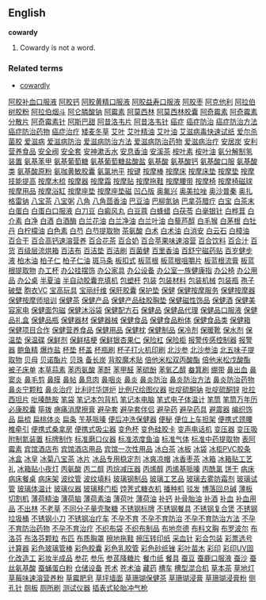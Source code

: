 ==English==
'''cowardy'''

#Cowardy is not a word.

===Related terms===
*[[cowardly]]
[http://www.999777888.com/jkcy001/001.htm 阿胶补血口服液] 
[http://www.999777888.com/jkcy001/002.htm 阿胶钙] 
[http://www.999777888.com/jkcy001/003.htm 阿胶黄精口服液] 
[http://www.999777888.com/jkcy001/004.htm 阿胶益寿口服液] 
[http://www.999777888.com/jkcy001/005.htm 阿胶枣] 
[http://www.999777888.com/jkcy001/006.htm 阿克他利] 
[http://www.999777888.com/jkcy001/007.htm 阿拉伯树胶粉] 
[http://www.999777888.com/jkcy001/008.htm 阿拉伯烟斗] 
[http://www.999777888.com/jkcy001/009.htm 阿仑膦酸钠] 
[http://www.999777888.com/jkcy001/010.htm 阿霉素] 
[http://www.999777888.com/jkcy001/011.htm 阿莫西林] 
[http://www.999777888.com/jkcy001/012.htm 阿莫西林胶囊] 
[http://www.999777888.com/jkcy001/013.htm 阿奇霉素] 
[http://www.999777888.com/jkcy001/014.htm 阿奇霉素分散片] 
[http://www.999777888.com/jkcy001/015.htm 阿奇霉素针] 
[http://www.999777888.com/jkcy001/016.htm 阿斯巴甜] 
[http://www.999777888.com/jkcy001/017.htm 阿昔洛韦片] 
[http://www.999777888.com/jkcy001/018.htm 阿昔洛韦针] 
[http://www.999777888.com/jkcy001/019.htm 癌症] 
[http://www.999777888.com/jkcy001/020.htm 癌症防治] 
[http://www.999777888.com/jkcy001/021.htm 癌症防治方法] 
[http://www.999777888.com/jkcy001/022.htm 癌症防治药物] 
[http://www.999777888.com/jkcy001/023.htm 癌症治疗] 
[http://www.999777888.com/jkcy001/024.htm 矮麦冬草] 
[http://www.999777888.com/jkcy001/025.htm 艾叶] 
[http://www.999777888.com/jkcy001/026.htm 艾叶精油] 
[http://www.999777888.com/jkcy001/027.htm 艾叶油] 
[http://www.999777888.com/jkcy001/028.htm 艾滋病毒快速试纸] 
[http://www.999777888.com/jkcy001/029.htm 爱尔杀菌胶] 
[http://www.999777888.com/jkcy001/030.htm 爱滋病] 
[http://www.999777888.com/jkcy001/031.htm 爱滋病防治] 
[http://www.999777888.com/jkcy001/032.htm 爱滋病防治方法] 
[http://www.999777888.com/jkcy001/033.htm 爱滋病防治药物] 
[http://www.999777888.com/jkcy001/034.htm 爱滋病治疗] 
[http://www.999777888.com/jkcy001/035.htm 安居炭] 
[http://www.999777888.com/jkcy001/036.htm 安利营养食品] 
[http://www.999777888.com/jkcy001/037.htm 安全阀] 
[http://www.999777888.com/jkcy001/038.htm 安全套] 
[http://www.999777888.com/jkcy001/039.htm 安神漱舌水] 
[http://www.999777888.com/jkcy001/040.htm 安息香油] 
[http://www.999777888.com/jkcy001/041.htm 安溪茶] 
[http://www.999777888.com/jkcy001/042.htm 桉叶素] 
[http://www.999777888.com/jkcy001/043.htm 桉叶油] 
[http://www.999777888.com/jkcy001/044.htm 氨分解制氢装置] 
[http://www.999777888.com/jkcy001/045.htm 氨基苯甲] 
[http://www.999777888.com/jkcy001/046.htm 氨基葡萄糖] 
[http://www.999777888.com/jkcy001/047.htm 氨基葡萄糖盐酸盐] 
[http://www.999777888.com/jkcy001/048.htm 氨基酸] 
[http://www.999777888.com/jkcy001/049.htm 氨基酸钙] 
[http://www.999777888.com/jkcy001/050.htm 氨基酸口服] 
[http://www.999777888.com/jkcy001/051.htm 氨基酸类] 
[http://www.999777888.com/jkcy001/052.htm 氨基酸原粉] 
[http://www.999777888.com/jkcy001/053.htm 氨咖黄敏胶囊] 
[http://www.999777888.com/jkcy001/054.htm 氨氯地平] 
[http://www.999777888.com/jkcy001/055.htm 按键] 
[http://www.999777888.com/jkcy001/056.htm 按摩棒] 
[http://www.999777888.com/jkcy001/057.htm 按摩床] 
[http://www.999777888.com/jkcy001/058.htm 按摩床垫] 
[http://www.999777888.com/jkcy001/059.htm 按摩垫] 
[http://www.999777888.com/jkcy001/060.htm 按摩技能提高] 
[http://www.999777888.com/jkcy001/061.htm 按摩木梳] 
[http://www.999777888.com/jkcy001/062.htm 按摩器] 
[http://www.999777888.com/jkcy001/063.htm 按摩霜] 
[http://www.999777888.com/jkcy001/064.htm 按摩贴] 
[http://www.999777888.com/jkcy001/065.htm 按摩拖鞋] 
[http://www.999777888.com/jkcy001/066.htm 按摩腰带] 
[http://www.999777888.com/jkcy001/067.htm 按摩椅] 
[http://www.999777888.com/jkcy001/068.htm 按摩椅磁球] 
[http://www.999777888.com/jkcy001/069.htm 按摩用品] 
[http://www.999777888.com/jkcy001/070.htm 按摩浴缸] 
[http://www.999777888.com/jkcy001/071.htm 按摩座垫] 
[http://www.999777888.com/jkcy001/072.htm 按摩座垫磁] 
[http://www.999777888.com/jkcy001/073.htm 凹凸版] 
[http://www.999777888.com/jkcy001/074.htm 奥氟兴] 
[http://www.999777888.com/jkcy001/075.htm 奥美拉唑] 
[http://www.999777888.com/jkcy001/076.htm 奥沙普秦] 
[http://www.999777888.com/jkcy001/077.htm 奥扎格雷钠] 
[http://www.999777888.com/jkcy001/078.htm 八宝茶] 
[http://www.999777888.com/jkcy001/079.htm 八宝粥] 
[http://www.999777888.com/jkcy001/080.htm 八角] 
[http://www.999777888.com/jkcy001/081.htm 八角茴香油] 
[http://www.999777888.com/jkcy001/082.htm 巴豆油] 
[http://www.999777888.com/jkcy001/083.htm 巴柳氮钠] 
[http://www.999777888.com/jkcy001/084.htm 巴拿芬腊疗] 
[http://www.999777888.com/jkcy001/085.htm 白宝] 
[http://www.999777888.com/jkcy001/086.htm 白茶末] 
[http://www.999777888.com/jkcy001/087.htm 白蛋白] 
[http://www.999777888.com/jkcy001/088.htm 白蛋白口服液] 
[http://www.999777888.com/jkcy001/089.htm 白刀豆] 
[http://www.999777888.com/jkcy001/090.htm 白癜风丸] 
[http://www.999777888.com/jkcy001/091.htm 白豆蔻] 
[http://www.999777888.com/jkcy001/092.htm 白蜂蜡] 
[http://www.999777888.com/jkcy001/093.htm 白茯苓] 
[http://www.999777888.com/jkcy001/094.htm 白毫银针] 
[http://www.999777888.com/jkcy001/095.htm 白桦茸] 
[http://www.999777888.com/jkcy001/096.htm 白介素] 
[http://www.999777888.com/jkcy001/097.htm 白净] 
[http://www.999777888.com/jkcy001/098.htm 白酒] 
[http://www.999777888.com/jkcy001/099.htm 白酒酶] 
[http://www.999777888.com/jkcy001/100.htm 白兰花油]
[http://www.999777888.com/jkcy001/101.htm 白兰净油] 
[http://www.999777888.com/jkcy001/102.htm 白兰叶油] 
[http://www.999777888.com/jkcy001/103.htm 白藜芦醇] 
[http://www.999777888.com/jkcy001/104.htm 白毛猴] 
[http://www.999777888.com/jkcy001/105.htm 白茅根] 
[http://www.999777888.com/jkcy001/106.htm 白牡丹] 
[http://www.999777888.com/jkcy001/107.htm 白柠檬油] 
[http://www.999777888.com/jkcy001/108.htm 白色素] 
[http://www.999777888.com/jkcy001/109.htm 白芍] 
[http://www.999777888.com/jkcy001/110.htm 白芍提取物] 
[http://www.999777888.com/jkcy001/111.htm 茶氨酸] 
[http://www.999777888.com/jkcy001/112.htm 白术] 
[http://www.999777888.com/jkcy001/113.htm 白术油] 
[http://www.999777888.com/jkcy001/114.htm 白消安] 
[http://www.999777888.com/jkcy001/115.htm 白云石] 
[http://www.999777888.com/jkcy001/116.htm 白樟油] 
[http://www.999777888.com/jkcy001/117.htm 百合干] 
[http://www.999777888.com/jkcy001/118.htm 百合高钙速溶营养] 
[http://www.999777888.com/jkcy001/119.htm 百合花茶] 
[http://www.999777888.com/jkcy001/120.htm 百合奶] 
[http://www.999777888.com/jkcy001/121.htm 百合苹果味速溶营] 
[http://www.999777888.com/jkcy001/122.htm 百合饮料] 
[http://www.999777888.com/jkcy001/123.htm 百合汁] 
[http://www.999777888.com/jkcy001/124.htm 百货] 
[http://www.999777888.com/jkcy001/125.htm 百级层流烘箱] 
[http://www.999777888.com/jkcy001/126.htm 百洁布] 
[http://www.999777888.com/jkcy001/127.htm 百洁垫] 
[http://www.999777888.com/jkcy001/128.htm 百洁刷] 
[http://www.999777888.com/jkcy001/129.htm 百菌健] 
[http://www.999777888.com/jkcy001/130.htm 百里香油] 
[http://www.999777888.com/jkcy001/131.htm 百舒宁磁药贴] 
[http://www.999777888.com/jkcy001/132.htm 百岁健步液] 
[http://www.999777888.com/jkcy001/133.htm 柏木油] 
[http://www.999777888.com/jkcy001/134.htm 柏子仁] 
[http://www.999777888.com/jkcy001/135.htm 柏子仁油] 
[http://www.999777888.com/jkcy001/136.htm 斑马条] 
[http://www.999777888.com/jkcy001/137.htm 板扣式] 
[http://www.999777888.com/jkcy001/138.htm 板蓝根] 
[http://www.999777888.com/jkcy001/139.htm 板蓝根咀嚼片] 
[http://www.999777888.com/jkcy001/140.htm 板蓝根流膏] 
[http://www.999777888.com/jkcy001/141.htm 板蓝根提取物] 
[http://www.999777888.com/jkcy001/142.htm 办工杯] 
[http://www.999777888.com/jkcy001/143.htm 办公挂摆饰] 
[http://www.999777888.com/jkcy001/144.htm 办公家具] 
[http://www.999777888.com/jkcy001/145.htm 办公设备] 
[http://www.999777888.com/jkcy001/146.htm 办公室一族健康指] 
[http://www.999777888.com/jkcy001/147.htm 办公椅] 
[http://www.999777888.com/jkcy001/148.htm 办公用品] 
[http://www.999777888.com/jkcy001/149.htm 办公桌] 
[http://www.999777888.com/jkcy001/150.htm 半夏油] 
[http://www.999777888.com/jkcy001/151.htm 半自动胶囊充填机] 
[http://www.999777888.com/jkcy001/152.htm 包塑杆] 
[http://www.999777888.com/jkcy001/153.htm 包装] 
[http://www.999777888.com/jkcy001/154.htm 包装材料] 
[http://www.999777888.com/jkcy001/155.htm 包装机械] 
[http://www.999777888.com/jkcy001/156.htm 包装瓶] 
[http://www.999777888.com/jkcy001/157.htm 孢子破壁] 
[http://www.999777888.com/jkcy001/158.htm 胞衣VC] 
[http://www.999777888.com/jkcy001/159.htm 宝高玩具] 
[http://www.999777888.com/jkcy001/160.htm 宝丽纤维] 
[http://www.999777888.com/jkcy001/161.htm 保肝胶囊] 
[http://www.999777888.com/jkcy001/162.htm 保护垫] 
[http://www.999777888.com/jkcy001/163.htm 保健] 
[http://www.999777888.com/jkcy001/164.htm 保健按摩服务] 
[http://www.999777888.com/jkcy001/165.htm 保健按摩器] 
[http://www.999777888.com/jkcy001/166.htm 保健按摩师培训] 
[http://www.999777888.com/jkcy001/167.htm 保健茶] 
[http://www.999777888.com/jkcy001/168.htm 保健产品] 
[http://www.999777888.com/jkcy001/169.htm 保健产品硅胶胸垫] 
[http://www.999777888.com/jkcy001/170.htm 保健磁性饰品] 
[http://www.999777888.com/jkcy001/171.htm 保健酒] 
[http://www.999777888.com/jkcy001/172.htm 保健美容家电] 
[http://www.999777888.com/jkcy001/173.htm 保健面包磁] 
[http://www.999777888.com/jkcy001/174.htm 保健沐浴袋] 
[http://www.999777888.com/jkcy001/175.htm 保健配方石] 
[http://www.999777888.com/jkcy001/176.htm 保健品] 
[http://www.999777888.com/jkcy001/177.htm 保健品代理] 
[http://www.999777888.com/jkcy001/178.htm 保健品口服液] 
[http://www.999777888.com/jkcy001/179.htm 保健品礼盒] 
[http://www.999777888.com/jkcy001/180.htm 保健品瓶] 
[http://www.999777888.com/jkcy001/181.htm 保健器材] 
[http://www.999777888.com/jkcy001/182.htm 保健器械] 
[http://www.999777888.com/jkcy001/183.htm 保健食品] 
[http://www.999777888.com/jkcy001/184.htm 保健食品粉体] 
[http://www.999777888.com/jkcy001/185.htm 保健食品类] 
[http://www.999777888.com/jkcy001/186.htm 保健箱] 
[http://www.999777888.com/jkcy001/187.htm 保健项目合作] 
[http://www.999777888.com/jkcy001/188.htm 保健营养食品] 
[http://www.999777888.com/jkcy001/189.htm 保健用品] 
[http://www.999777888.com/jkcy001/190.htm 保健枕] 
[http://www.999777888.com/jkcy001/191.htm 保健制品] 
[http://www.999777888.com/jkcy001/192.htm 保冷剂] 
[http://www.999777888.com/jkcy001/193.htm 保暖靴] 
[http://www.999777888.com/jkcy001/194.htm 保水剂] 
[http://www.999777888.com/jkcy001/195.htm 保温垫] 
[http://www.999777888.com/jkcy001/196.htm 保温碟] 
[http://www.999777888.com/jkcy001/197.htm 保鲜剂] 
[http://www.999777888.com/jkcy001/198.htm 保鲜桔梗] 
[http://www.999777888.com/jkcy001/199.htm 保鲜银杏果仁] 
[http://www.999777888.com/jkcy001/200.htm 保险杠]
[http://www.999777888.com/jkcy001/201.htm 保险柜] 
[http://www.999777888.com/jkcy001/202.htm 报警传感控制器] 
[http://www.999777888.com/jkcy001/203.htm 报警器] 
[http://www.999777888.com/jkcy001/204.htm 鲍鱼精] 
[http://www.999777888.com/jkcy001/205.htm 爆炸盐] 
[http://www.999777888.com/jkcy001/206.htm 杯垫] 
[http://www.999777888.com/jkcy001/207.htm 杯盖] 
[http://www.999777888.com/jkcy001/208.htm 杯瓶刷] 
[http://www.999777888.com/jkcy001/209.htm 杯子打火机印刷] 
[http://www.999777888.com/jkcy001/210.htm 北沙参] 
[http://www.999777888.com/jkcy001/211.htm 北沙参油] 
[http://www.999777888.com/jkcy001/212.htm 北五味子提取物] 
[http://www.999777888.com/jkcy001/213.htm 贝母] 
[http://www.999777888.com/jkcy001/214.htm 贝诺酯片] 
[http://www.999777888.com/jkcy001/215.htm 贝珠] 
[http://www.999777888.com/jkcy001/216.htm 备长炭] 
[http://www.999777888.com/jkcy001/217.htm 背胶魔术贴] 
[http://www.999777888.com/jkcy001/218.htm 倍他米松双丙酸酯] 
[http://www.999777888.com/jkcy001/219.htm 倍他米松戊酸酯] 
[http://www.999777888.com/jkcy001/220.htm 被子床单] 
[http://www.999777888.com/jkcy001/221.htm 本草蒜素] 
[http://www.999777888.com/jkcy001/222.htm 苯丙氨酸] 
[http://www.999777888.com/jkcy001/223.htm 苯酐] 
[http://www.999777888.com/jkcy001/224.htm 苯甲醛] 
[http://www.999777888.com/jkcy001/225.htm 苯硫酚] 
[http://www.999777888.com/jkcy001/226.htm 苯氧乙醇] 
[http://www.999777888.com/jkcy001/227.htm 畚箕刷] 
[http://www.999777888.com/jkcy001/228.htm 绷带] 
[http://www.999777888.com/jkcy001/229.htm 鼻出血] 
[http://www.999777888.com/jkcy001/230.htm 鼻窦炎] 
[http://www.999777888.com/jkcy001/231.htm 鼻毛剪] 
[http://www.999777888.com/jkcy001/232.htm 鼻膜] 
[http://www.999777888.com/jkcy001/233.htm 鼻帖] 
[http://www.999777888.com/jkcy001/234.htm 鼻息肉] 
[http://www.999777888.com/jkcy001/235.htm 鼻咽炎] 
[http://www.999777888.com/jkcy001/236.htm 鼻炎] 
[http://www.999777888.com/jkcy001/237.htm 鼻炎防治] 
[http://www.999777888.com/jkcy001/238.htm 鼻炎防治方法] 
[http://www.999777888.com/jkcy001/239.htm 鼻炎防治药物] 
[http://www.999777888.com/jkcy001/240.htm 鼻炎宁颗粒] 
[http://www.999777888.com/jkcy001/241.htm 鼻炎治疗] 
[http://www.999777888.com/jkcy001/242.htm 比利时华饼炉] 
[http://www.999777888.com/jkcy001/243.htm 比例尺绘图仪器] 
[http://www.999777888.com/jkcy001/244.htm 吡啶硫酮钠] 
[http://www.999777888.com/jkcy001/245.htm 吡啶硫酮锌] 
[http://www.999777888.com/jkcy001/246.htm 吡拉西坦片] 
[http://www.999777888.com/jkcy001/247.htm 吡嗪酰胺] 
[http://www.999777888.com/jkcy001/248.htm 笔袋] 
[http://www.999777888.com/jkcy001/249.htm 笔记本包背机] 
[http://www.999777888.com/jkcy001/250.htm 笔记本电脑] 
[http://www.999777888.com/jkcy001/251.htm 笔式电子体温计] 
[http://www.999777888.com/jkcy001/252.htm 笔筒] 
[http://www.999777888.com/jkcy001/253.htm 笔筒万年历] 
[http://www.999777888.com/jkcy001/254.htm 必康胶囊] 
[http://www.999777888.com/jkcy001/255.htm 筚拨] 
[http://www.999777888.com/jkcy001/256.htm 痹痛消摩擦膏] 
[http://www.999777888.com/jkcy001/257.htm 避孕套] 
[http://www.999777888.com/jkcy001/258.htm 避孕套伴侣] 
[http://www.999777888.com/jkcy001/259.htm 避孕药] 
[http://www.999777888.com/jkcy001/260.htm 避孕药具] 
[http://www.999777888.com/jkcy001/261.htm 避震器] 
[http://www.999777888.com/jkcy001/262.htm 编织饰品] 
[http://www.999777888.com/jkcy001/263.htm 扁梳] 
[http://www.999777888.com/jkcy001/264.htm 扁桃体炎] 
[http://www.999777888.com/jkcy001/265.htm 扁条] 
[http://www.999777888.com/jkcy001/266.htm 苄基哌嗪] 
[http://www.999777888.com/jkcy001/267.htm 便后冲洗保健器] 
[http://www.999777888.com/jkcy001/268.htm 便秘] 
[http://www.999777888.com/jkcy001/269.htm 便位上车担架] 
[http://www.999777888.com/jkcy001/270.htm 便携式颈腰椎牵引] 
[http://www.999777888.com/jkcy001/271.htm 便携式桑拿房] 
[http://www.999777888.com/jkcy001/272.htm 便携式吸尘器] 
[http://www.999777888.com/jkcy001/273.htm 变色杯] 
[http://www.999777888.com/jkcy001/274.htm 变色硅胶卡] 
[http://www.999777888.com/jkcy001/275.htm 变声电话机] 
[http://www.999777888.com/jkcy001/276.htm 变压器] 
[http://www.999777888.com/jkcy001/277.htm 变压吸附制氮装置] 
[http://www.999777888.com/jkcy001/278.htm 标牌制作] 
[http://www.999777888.com/jkcy001/279.htm 标准磨口仪器] 
[http://www.999777888.com/jkcy001/280.htm 标准浓度鱼油] 
[http://www.999777888.com/jkcy001/281.htm 标准气体] 
[http://www.999777888.com/jkcy001/282.htm 标准中药提取物] 
[http://www.999777888.com/jkcy001/283.htm 表阿霉素] 
[http://www.999777888.com/jkcy001/284.htm 宾馆酒店布] 
[http://www.999777888.com/jkcy001/285.htm 宾馆酒店用品] 
[http://www.999777888.com/jkcy001/286.htm 宾馆一次性用品] 
[http://www.999777888.com/jkcy001/287.htm 冰白茶] 
[http://www.999777888.com/jkcy001/288.htm 冰板] 
[http://www.999777888.com/jkcy001/289.htm 冰袋] 
[http://www.999777888.com/jkcy001/290.htm 冰柜PVC胶条] 
[http://www.999777888.com/jkcy001/291.htm 冰盒] 
[http://www.999777888.com/jkcy001/292.htm 冰皇] 
[http://www.999777888.com/jkcy001/293.htm 冰菊八宝茶] 
[http://www.999777888.com/jkcy001/294.htm 冰片] 
[http://www.999777888.com/jkcy001/295.htm 冰品专用稳定剂] 
[http://www.999777888.com/jkcy001/296.htm 冰爽凉帽] 
[http://www.999777888.com/jkcy001/297.htm 冰香枣茶] 
[http://www.999777888.com/jkcy001/298.htm 冰箱] 
[http://www.999777888.com/jkcy001/299.htm 冰箱贴工艺礼] 
[http://www.999777888.com/jkcy001/300.htm 冰箱贴小夜灯]
[http://www.999777888.com/jkcy001/301.htm 丙氨酸] 
[http://www.999777888.com/jkcy001/302.htm 丙二醇] 
[http://www.999777888.com/jkcy001/303.htm 丙烷减压器] 
[http://www.999777888.com/jkcy001/304.htm 丙烯醇] 
[http://www.999777888.com/jkcy001/305.htm 丙烯基哌嗪] 
[http://www.999777888.com/jkcy001/306.htm 丙酰氯] 
[http://www.999777888.com/jkcy001/307.htm 饼干] 
[http://www.999777888.com/jkcy001/308.htm 病床] 
[http://www.999777888.com/jkcy001/309.htm 病床餐桌] 
[http://www.999777888.com/jkcy001/310.htm 病床架] 
[http://www.999777888.com/jkcy001/311.htm 波纹管] 
[http://www.999777888.com/jkcy001/312.htm 波纹填料] 
[http://www.999777888.com/jkcy001/313.htm 玻璃钢制品] 
[http://www.999777888.com/jkcy001/314.htm 玻璃工艺品] 
[http://www.999777888.com/jkcy001/315.htm 玻璃去雾防霜剂] 
[http://www.999777888.com/jkcy001/316.htm 玻璃试管] 
[http://www.999777888.com/jkcy001/317.htm 玻璃体温计] 
[http://www.999777888.com/jkcy001/318.htm 玻璃仪器] 
[http://www.999777888.com/jkcy001/319.htm 玻璃移门柜] 
[http://www.999777888.com/jkcy001/320.htm 饽荠式糖衣机] 
[http://www.999777888.com/jkcy001/321.htm 播种机] 
[http://www.999777888.com/jkcy001/322.htm 驳发] 
[http://www.999777888.com/jkcy001/323.htm 博落回总碱] 
[http://www.999777888.com/jkcy001/324.htm 薄板切割机] 
[http://www.999777888.com/jkcy001/325.htm 薄荷精油] 
[http://www.999777888.com/jkcy001/326.htm 薄荷脑] 
[http://www.999777888.com/jkcy001/327.htm 薄荷素油] 
[http://www.999777888.com/jkcy001/328.htm 薄荷叶] 
[http://www.999777888.com/jkcy001/329.htm 薄荷油] 
[http://www.999777888.com/jkcy001/330.htm 补钙] 
[http://www.999777888.com/jkcy001/331.htm 补骨胎油] 
[http://www.999777888.com/jkcy001/332.htm 补酒] 
[http://www.999777888.com/jkcy001/333.htm 补血] 
[http://www.999777888.com/jkcy001/334.htm 补血用品] 
[http://www.999777888.com/jkcy001/335.htm 不出林] 
[http://www.999777888.com/jkcy001/336.htm 不老草] 
[http://www.999777888.com/jkcy001/337.htm 不同分子量壳聚糖] 
[http://www.999777888.com/jkcy001/338.htm 不锈钢标牌] 
[http://www.999777888.com/jkcy001/339.htm 不锈钢餐具] 
[http://www.999777888.com/jkcy001/340.htm 不锈钢复合煲] 
[http://www.999777888.com/jkcy001/341.htm 不锈钢垃圾桶] 
[http://www.999777888.com/jkcy001/342.htm 不锈钢小刀] 
[http://www.999777888.com/jkcy001/343.htm 不锈钢冶疗车] 
[http://www.999777888.com/jkcy001/344.htm 不孕不育] 
[http://www.999777888.com/jkcy001/345.htm 不孕不育防治] 
[http://www.999777888.com/jkcy001/346.htm 不孕不育防治方法] 
[http://www.999777888.com/jkcy001/347.htm 不孕不育防治药物] 
[http://www.999777888.com/jkcy001/348.htm 不孕不育治疗] 
[http://www.999777888.com/jkcy001/349.htm 不织布袋] 
[http://www.999777888.com/jkcy001/350.htm 不织布制品] 
[http://www.999777888.com/jkcy001/351.htm 布地奈德] 
[http://www.999777888.com/jkcy001/352.htm 布料文胸] 
[http://www.999777888.com/jkcy001/353.htm 布罗波尔] 
[http://www.999777888.com/jkcy001/354.htm 布洛芬] 
[http://www.999777888.com/jkcy001/355.htm 布洛芬颗粒] 
[http://www.999777888.com/jkcy001/356.htm 布匹] 
[http://www.999777888.com/jkcy001/357.htm 布质胸罩] 
[http://www.999777888.com/jkcy001/358.htm 擦地拖鞋] 
[http://www.999777888.com/jkcy001/359.htm 擦压转印纸] 
[http://www.999777888.com/jkcy001/360.htm 采血针] 
[http://www.999777888.com/jkcy001/361.htm 彩合包装] 
[http://www.999777888.com/jkcy001/362.htm 彩票选号计算器] 
[http://www.999777888.com/jkcy001/363.htm 彩色玻璃管棒] 
[http://www.999777888.com/jkcy001/364.htm 彩色胶囊] 
[http://www.999777888.com/jkcy001/365.htm 彩色乳胶管] 
[http://www.999777888.com/jkcy001/366.htm 彩色砂纸锉] 
[http://www.999777888.com/jkcy001/367.htm 彩叶苗木] 
[http://www.999777888.com/jkcy001/368.htm 彩印] 
[http://www.999777888.com/jkcy001/369.htm 彩印UV固化改造工] 
[http://www.999777888.com/jkcy001/370.htm 彩妆半成品] 
[http://www.999777888.com/jkcy001/371.htm 参花] 
[http://www.999777888.com/jkcy001/372.htm 参乐] 
[http://www.999777888.com/jkcy001/373.htm 参芪降糖片] 
[http://www.999777888.com/jkcy001/374.htm 餐巾纸] 
[http://www.999777888.com/jkcy001/375.htm 餐具] 
[http://www.999777888.com/jkcy001/376.htm 蚕豆] 
[http://www.999777888.com/jkcy001/377.htm 蚕鹿口服液] 
[http://www.999777888.com/jkcy001/378.htm 蚕沙] 
[http://www.999777888.com/jkcy001/379.htm 蚕丝氨基酸] 
[http://www.999777888.com/jkcy001/380.htm 蚕蛹蛋白粉] 
[http://www.999777888.com/jkcy001/381.htm 仓储设备] 
[http://www.999777888.com/jkcy001/382.htm 苍术] 
[http://www.999777888.com/jkcy001/383.htm 苍术油] 
[http://www.999777888.com/jkcy001/384.htm 藏药] 
[http://www.999777888.com/jkcy001/385.htm 槽车] 
[http://www.999777888.com/jkcy001/386.htm 槽型混合机] 
[http://www.999777888.com/jkcy001/387.htm 草本茶] 
[http://www.999777888.com/jkcy001/388.htm 草地灯] 
[http://www.999777888.com/jkcy001/389.htm 草莓味速溶营养粉] 
[http://www.999777888.com/jkcy001/390.htm 草霉肥皂] 
[http://www.999777888.com/jkcy001/391.htm 草坪墙面] 
[http://www.999777888.com/jkcy001/392.htm 草珊瑚保健茶] 
[http://www.999777888.com/jkcy001/393.htm 草珊瑚浸膏] 
[http://www.999777888.com/jkcy001/394.htm 草珊瑚浸膏粉] 
[http://www.999777888.com/jkcy001/395.htm 侧孔针] 
[http://www.999777888.com/jkcy001/396.htm 厕板] 
[http://www.999777888.com/jkcy001/397.htm 厕所刷] 
[http://www.999777888.com/jkcy001/398.htm 测试仪器] 
[http://www.999777888.com/jkcy001/399.htm 插表式轮胎冲气枪]
